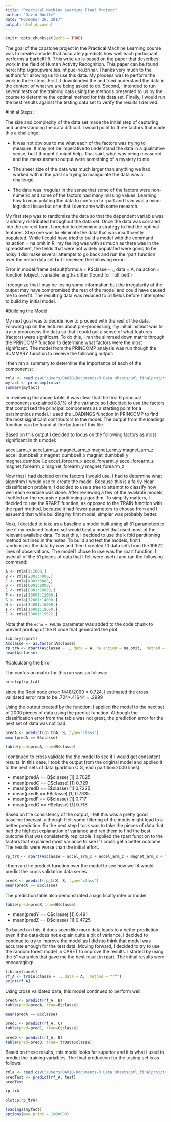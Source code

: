 ```yaml
---
title: "Practical Machine Learning Final Project"
author: "David Nuelle"
date: "November 26, 2017"
output: html_document
---
```


```r
knitr::opts_chunk$set(echo = TRUE)
```

The goal of the capstone project in the Practical Machine Learning course was to create a model that accurately predicts how well each participant performs a barbell lift. This write up is based on the paper that describes work in the field of Human Activity Recognition. This paper can be found here: http://groupware.les.inf.puc-rio.br/har. Thanks very much to the authors for allowing us to use this data. My process was to perform the work in three steps. First, I downloaded the and tried understand the data in the context of what we are being asked to do. Second, I intended to run several tests on the training data using the methods presented to us by the course to determine the optimal method for this data set. Finally, I would run the best results against the testing data set to verify the results I derived.

#Initial Steps:

The size and complexity of the data set made the initial step of capturing and understanding the data difficult. I would point to three factors that made this a challenge:

 * It was not obvious to me what each of the factors was trying to measure. It may not be imperative to understand the data in a qualitative sense, but I thought it might help. That said, what was being measured and the measurement output were something of a mystery to me.
 
 * The sheer size of the data was much larger than anything we had worked with in the past so trying to manipulate the data was a challenge.
 
 * The data was irregular in the sense that some of the factors were non-numeric and some of the factors had many missing values. Learning how to manipulating the data to conform to rpart and train was a minor logistical issue but one that I overcame with some research.
 
My first step was to randomize the data so that the dependent variable was randomly distributed throughout the data set. Once the data was corraled into the correct form, I needed to determine a strategy to find the optimal features. Step one was to eliminate the data that was insufficently populated. While I could have tried to build a model with the command na.action = na.omit in R, my feeling was with as much as there was in the spreadsheet, the fields that were not widely populated were going to be noisy. I did make several attempts to go back and run the rpart function over the entire data set but I received the following error:
	
  Error in model.frame.default(formula = K$classe ~ ., data = A, na.action = function (object,  :variable lengths differ (found for 'roll_belt')
  
  I recognize that I may be losing some information but the irregularity of the output may have compromised the rest of the model and could have caused me to overfit. The resulting data was reduced to 51 fields before I attempted to build my initial model.
  
#Building the Model
  
  My next goal was to decide how to proceed with the rest of the data. Folowing up on the lectures about pre-processing, my initial instinct was to try to preprocess the data so that I could get a sense of what features (factors) were significant. To do this, I ran the slimmed down matrix through the PRINCOMP function to determine what factors were the most significant. The model from the PRINCOMP analysis was run though the SUMMARY function to receive the following output:

I then ran a summary to determine the importance of each of the components:

 
```r
rmla <- read.csv("/Users/DAVID/Documents/R Data sheets/pml_finalproj/rmla.csv")
myfact <- princomp(rmla)
summary(myfact)
```

In reviewing the above table, it was clear that the first 6 principal components explained 88.1% of the variance so I decided to use the factors that comprised the principal components as a starting point for a parsimonious model. I used the LOADINGS function in PRINCOMP to find the most significant contributors to the model. The output from the loadings function can be found at the bottom of this file. 

Based on this output I decided to focus on the following factors as most significant in this model:

accel_arm_x
accel_arm_z
magnet_arm_x
magnet_arm_y
magnet_arm_z 
accel_dumbbell_z
magnet_dumbbell_x
magnet_dumbbell_y
magnet_dumbbell_z
accel_forearm_x
accel_forearm_y
accel_forearm_z
magnet_forearm_x
magnet_forearm_y
magnet_forearm_z

Now that I had decided on the factors I would use, I had to determine what algorithm I would use to create the model. Because this is a fairly clear classification problem, I decided to use a tree to attempt to classify how well each exercise was done. After reviewing a few of the available models, I settled on the recursive partitioning algorithm. To simplify matters, I decided to use the RPART function, as opposed to the TRAIN function with the rpart method, because it had fewer parameters to choose from and I assuemd that while building my first model, simpler was probably better.

Next, I decided to take as a baseline a model built using all 51 parameters to see if my reduced feature set would beat a model that used most of the relevant available data. To test this, I decided to use the k fold partitioning method outlined in the notes. To build and test the models, first I randomized the data by row and then I created 10 data sets from the 19622 lines of observations. The model I chose to use was the rpart function. I used all of the 51 pieces of data that I felt were useful and ran the following command:

```r
A <- rmla[1:2000,]
B <- rmla[2001:4000,]
C <- rmla[4001:6000,]
D <- rmla[6001:8000,]
E <- rmla[8001:10000,]
F <- rmla[10001:12000,]
G <- rmla[12001:14000,]
H <- rmla[14001:16000,]
I <- rmla[16001:18000,]
J <- rmla[18001:19622,]
```


Note that the `echo = FALSE` parameter was added to the code chunk to prevent printing of the R code that generated the plot.

```r
library(rpart)
A$classe <- as.factor(A$classe)
rp_trA <- rpart(A$classe ~ ., data = A, na.action = na.omit,  method = "class")
head(A$classe)
```
#Calculating the Error

The  confusion matrix for this run was as follows:

```r
printcp(rp_trA)
```

since the Root node error: 1448/2000 = 0.724, I estimated the cross validated error rate to be .724*.41644 = .2999


Using the output created by the function, I applied the model to the next set of 2000 pieces of data using the predict function. Although the classification error from the table was not great, the prediction error for the next set of data was not bad:

```r
predA <- predict(rp_trA, B, type="class")
mean(predA == B$classe)
```
```r
table(pred=predA,true=B$classe)
```


I continued to cross validate the the model to see if I would get consistent results. In this case, I took the output from the original model and applied it to the next sets of data (partition C:G, each partition 2000 lines):


* mean(predA == B$classe) [1] 0.7025
* mean(predC == D$classe) [1] 0.729
* mean(predD == E$classe) [1] 0.7225
* mean(predE == F$classe) [1] 0.7335
* mean(predF == G$classe) [1] 0.717
* mean(predG == H$classe) [1] 0.718

Based on the consistency of the output, I felt this was a pretty good baseline forecast, although I felt some filtering of the inputs might lead to a better prediction. So the next step I took was to take the pieces of data that had the highest explanation of variance and ran them to find the best outcome that was consistently replicable. I applied the rpart function to the factors that explained most variance to see if I could get a better outcome. The results were worse than the initial effort.

```r
rp_trX <- rpart(A$classe ~ accel_arm_x + accel_arm_z + magnet_arm_x + magnet_arm_y + magnet_arm_z + accel_dumbbell_z+ magnet_dumbbell_x + magnet_dumbbell_y + magnet_dumbbell_z + accel_forearm_x + accel_forearm_y + accel_forearm_z + magnet_forearm_x + magnet_forearm_y + magnet_forearm_z, data = A, na.action = na.omit,  method = "class")
```

I then ran the preduct function over the model to see how well it would predict the cross validation data series

```r
predX <- predict(rp_trX, B, type="class")
mean(predX == B$classe)
```

The prediction table also demonstrated a significalty inferior model:

```r
table(pred=predX,true=B$classe)
```


* mean(predY == C$classe) [1] 0.491
* mean(predZ == D$classe) [1] 0.4725

So based on this, it does seem like more data leads to a better prediction even if the data does not explain quite a bit of variance. I decided to continue to try to improve the model as I did nto think that model was accurate enough for the test data. Moving forward, I decided to try to use the random forest model in CARET to improve the results. I started by using the 51 variables that gave me the best result in rpart. The intital results were encouraging:



```r
library(caret)
rf_A <- train(classe ~ ., data = A,  method = "rf")
print(rf_A)
```
Using cross validated data, this model continued to perform well:

```r
predA <- predict(rf_A, B)
table(pred=predA, true=B$classe)
```

```r
mean(predA == B$classe)
```
```r
predC <- predict(rf_A, C)
table(pred=predC, true=C$classe)
```

```r
predD <- predict(rf_A, D)
table(pred=predD, true= trData$classe)
```


Based on these results, this model looks far superior and it is what I used to predict the training variables. The final preduction for the testing set is as follows:

```r
rmla <- read.csv("/Users/DAVID/Documents/R Data sheets/pml_finalproj/test.csv")
predTest <- predict(rf_A, test)
predTest
```



```r
rp_trA
```
```r
plotcp(rp_trA)
```
```r
loadings(myfact)
options(max.print = 1000000)
```

